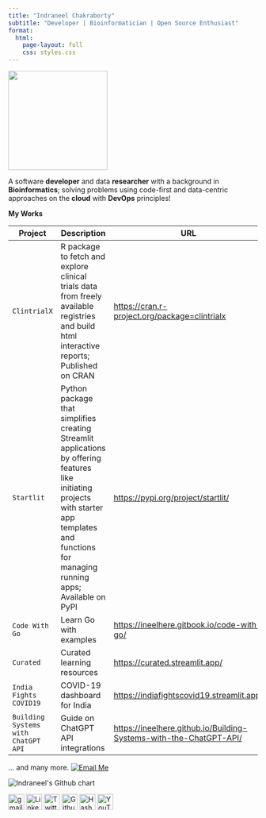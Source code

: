 ```yaml
---
title: "Indraneel Chakraborty"
subtitle: "Developer | Bioinformatician | Open Source Enthusiast"
format:
  html:
    page-layout: full
    css: styles.css
---
```

<img class="circular--square" src="https://avatars.githubusercontent.com/u/64887729?s=400&u=40e71989e22bc957112998e86ecebb982d55e74f&v=4" alt="" height="200" width="200">

A software **developer** and data **researcher** with a background in **Bioinformatics**;
solving problems using code-first and data-centric approaches on the **cloud** with **DevOps** principles!

**My Works**

| Project                                      | Description                                   | URL                                                                                                     |
|----------------------------------------------|-----------------------------------------------|---------------------------------------------------------------------------------------------------------|
| `ClintrialX`                                   | R package to fetch and explore clinical trials data from freely available registries and build html interactive reports; Published on CRAN            | [https://cran.r-project.org/package=clintrialx](https://cran.r-project.org/package=clintrialx)                       |
| `Startlit`                                     | Python package that simplifies creating Streamlit applications by offering features like initiating projects with starter app templates and functions for managing running apps; Available on PyPI               | [https://pypi.org/project/startlit/](https://pypi.org/project/startlit/)                                 |
| `Code With Go`                                 | Learn Go with examples                        | [https://ineelhere.gitbook.io/code-with-go/](https://ineelhere.gitbook.io/code-with-go/)                 |
| `Curated`                                      | Curated learning resources                    | [https://curated.streamlit.app/](https://curated.streamlit.app/)                                         |
| `India Fights COVID19`                        | COVID-19 dashboard for India                  | [https://indiafightscovid19.streamlit.app/](https://indiafightscovid19.streamlit.app/)                   |
| `Building Systems with ChatGPT API`            | Guide on ChatGPT API integrations             | [https://ineelhere.github.io/Building-Systems-with-the-ChatGPT-API/](https://ineelhere.github.io/Building-Systems-with-the-ChatGPT-API/) |

... and many more. [![Email Me](https://img.shields.io/badge/Email-Me-blue)](mailto:hello.indraneel@gmail.com)

<img src="http://ghchart.rshah.org/ineelhere" alt="Indraneel's Github chart" style="max-width: 100%; height: auto;" />

<p class="jumbotron-heading" align="left">
            <a href="mailto:hello.indraneel@gmail.com" target="_blank"><img src="https://cdn4.iconfinder.com/data/icons/logos-brands-in-colors/48/google-gmail-512.png" alt="gmail" width="32" height="32"></a>
            <a href="https://www.linkedin.com/in/indraneelchakraborty/" target="_blank"><img src="https://upload.wikimedia.org/wikipedia/commons/thumb/c/ca/LinkedIn_logo_initials.png/600px-LinkedIn_logo_initials.png?20140125013055" alt="Linkedin" width="32" height="32"></a>
            <a href="https://sites.google.com/view/indraneelchakraborty" target="_blank"></a>
            <a href="https://twitter.com/ineelhere" target="_blank"><img src="https://abs.twimg.com/favicons/twitter.ico" alt="Twitter" width="32" height="32"></a>
            <a href="https://github.com/ineelhere" target="_blank"><img width="32" height="32" src="https://github.com/fluidicon.png" alt="Github"></a>
            <a href="https://indraneel.hashnode.dev/" target="_blank"><img width="32" height="32" src="https://cdn.hashnode.com/res/hashnode/image/upload/v1611902473383/CDyAuTy75.png" alt="Hashnode"></a>
            <a href="https://www.youtube.com/channel/UCbIMzl7rOj0FkamVf_aBM8w" target="_blank"><img src="https://www.youtube.com/s/desktop/28b67e7f/img/favicon_48.png" alt="YouTube" width="32" height="32"></a>
        </p>